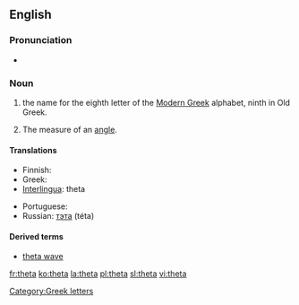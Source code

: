 {{letter_disp2|eta| [[image:Greek_uc_theta.png|39px]][[image:Greek_lc_theta.png|26px]] |iota|θήτα|Θ|θ}}
==English==

===Pronunciation===
* {{audio|en-us-theta.ogg|Audio (US)}}

===Noun===
{{en-noun}}

# the name for the eighth letter οf the [[Modern Greek]] alphabet, ninth in Old Greek.
# {{mathematics}} The measure of an [[angle]].

====Translations====
{{trans-top|Greek letter}}
* Finnish: {{t+|fi|theeta}}
* Greek: {{t+|el|θήτα|n|sc=Grek}}
* [[Interlingua]]: theta
{{trans-mid}}
* Portuguese: {{t+|pt|teta|m}}
* Russian: [[тэта]] (téta) {{f}}
{{trans-bottom}}

====Derived terms====
* [[theta wave]]

[[Category:Greek letters]]

[[fr:theta]]
[[ko:theta]]
[[la:theta]]
[[pl:theta]]
[[sl:theta]]
[[vi:theta]]